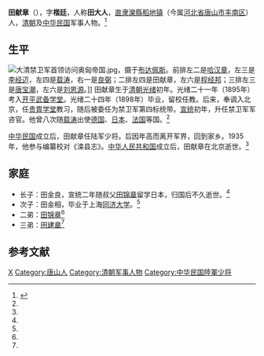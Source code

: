 '''田献章'''（{{bd|？||？|}}），字'''楷廷'''，人称'''田大人'''，[[直隶|直隶]][[灤縣|灤縣]][[稻地镇|稻地镇]]（今属[[河北省|河北省]][[唐山市|唐山市]][[丰南区|丰南区]]）人，[[清朝|清朝]]及[[中华民国|中华民国]]军事人物。<ref name=tian>{{Cite web |url=http://www.hxtian.cn/News/News_View.asp?NewsID=1922 |title=稻地田氏家族，华夏田氏网，2010-8-29 |accessdate=2013-04-04 |archive-date=2016-03-04 |archive-url=https://web.archive.org/web/20160304073007/http://www.hxtian.cn/News/News_View.asp?NewsID=1922 |dead-url=no }}</ref>

==生平==
[[File:大清禁卫军首领访问奥匈帝国.jpg|thumb]]，摄于[[布达佩斯|布达佩斯]]。前排左二是[[哈汉章|哈汉章]]，左三是[[李经迈|李经迈]]，左四是[[载涛|载涛]]，右一是[[良弼_(紅帶子)|良弼]]；二排左四是田献章，左六是[[程经邦|程经邦]]；三排左三是[[唐宝潮|唐宝潮]]，左六是[[刘恩源|刘恩源]]。]]
田献章生于[[清朝|清朝]][[光绪|光绪]]初年。光绪二十一年（1895年）考入[[开平武备学堂|开平武备学堂]]。光绪二十四年（1898年）毕业，留校任教。后来，奉调入北京，任[[贵胄学堂|贵胄学堂]]教习，随后被委任为禁卫军第四标统带。[[宣统|宣统]]初年，升任禁卫军军咨官。他曾八次随[[载涛|载涛]]出使[[德国|德国]]、[[日本|日本]]、[[法国|法国]]等国。<ref name=tian/>

[[中华民国|中华民国]]成立后，田献章任陆军少将。后因年高而离开军界，回到家乡。1935年，他参与编纂校对《滦县志》。[[中华人民共和国|中华人民共和国]]成立后，田献章在北京逝世。<ref name=tian/>

==家庭==
*长子：田金良，宣统二年随叔父[[田锦章|田锦章]]留学日本，归国后不久逝世。<ref name=tian/>
*次子：田金相，毕业于上海[[同济大学|同济大学]]。<ref name=tian/>
*二弟：[[田锦章|田锦章]]<ref name=tian/>
*三弟：[[田建章|田建章]]<ref name=tian/>

==参考文献==
{{reflist}}

{{DEFAULTSORT:Tian田}}
[[Category:田姓|X]]
[[Category:唐山人|Category:唐山人]]
[[Category:清朝军事人物|Category:清朝军事人物]]
[[Category:中华民国陸軍少将|Category:中华民国陸軍少将]]